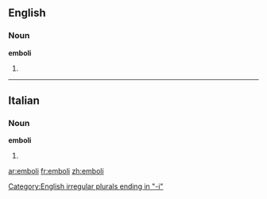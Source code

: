 ==English==

===Noun===
'''emboli'''

# {{plural of|[[embolus]]}}

[[Category:English irregular plurals ending in "-i"]]

----

==Italian==

===Noun===
'''emboli''' {{m}}

# {{plural of|[[embolo]]|lang=Italian}}

[[ar:emboli]]
[[fr:emboli]]
[[zh:emboli]]
